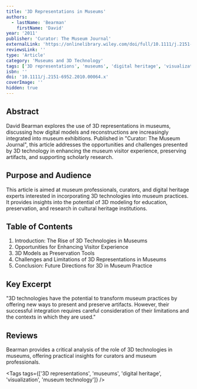```yaml
---
title: '3D Representations in Museums'
authors:
  - lastName: 'Bearman'
    firstName: 'David'
year: '2011'
publisher: 'Curator: The Museum Journal'
externalLink: 'https://onlinelibrary.wiley.com/doi/full/10.1111/j.2151-6952.2010.00064.x'
reviewsLink: ''
type: 'Article'
category: 'Museums and 3D Technology'
tags: ['3D representations', 'museums', 'digital heritage', 'visualization', 'museum technology']
isbn: ''
doi: '10.1111/j.2151-6952.2010.00064.x'
coverImage: ''
hidden: true
---
```


## Abstract

David Bearman explores the use of 3D representations in museums, discussing how digital models and reconstructions are increasingly integrated into museum exhibitions. Published in "Curator: The Museum Journal", this article addresses the opportunities and challenges presented by 3D technology in enhancing the museum visitor experience, preserving artifacts, and supporting scholarly research.

## Purpose and Audience

This article is aimed at museum professionals, curators, and digital heritage experts interested in incorporating 3D technologies into museum practices. It provides insights into the potential of 3D modeling for education, preservation, and research in cultural heritage institutions.

## Table of Contents

1. Introduction: The Rise of 3D Technologies in Museums
2. Opportunities for Enhancing Visitor Experience
3. 3D Models as Preservation Tools
4. Challenges and Limitations of 3D Representations in Museums
5. Conclusion: Future Directions for 3D in Museum Practice

## Key Excerpt

"3D technologies have the potential to transform museum practices by offering new ways to present and preserve artifacts. However, their successful integration requires careful consideration of their limitations and the contexts in which they are used."

## Reviews

Bearman provides a critical analysis of the role of 3D technologies in museums, offering practical insights for curators and museum professionals.

<Tags
  tags={['3D representations', 'museums', 'digital heritage', 'visualization', 'museum technology']}
/>
